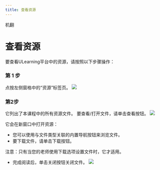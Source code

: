 ```yaml
--- 
title: 查看资源
--- 
```



机翻
# 查看资源

要查看ULearning平台中的资源，请按照以下步骤操作：

 ### 第 1 步 
 点按左侧窗格中的“资源”标签页。
![](/img/ulearning/student/resource01.png)

 ### 第2步 
 它列出了本课程中的所有资源文件。 要查看/打开文件，请单击查看按钮。
![](/img/ulearning/student/resource02.png)

 它会在新窗口中打开资源： 
 - 您可以使用与文件类型关联的内置导航按钮来浏览文件。 
 - 要下载文件，请单击下载按钮。 
 
 注意：只有当您的老师使用下载选项设置文件时，它才适用。 
 - 完成阅读后，单击关闭按钮关闭文件。
![](/img/ulearning/student/resource03.png)